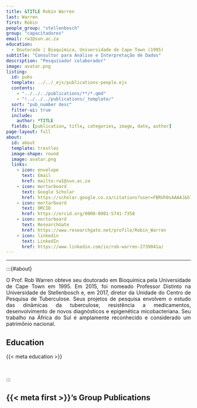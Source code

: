 ```yaml
---
title: &TITLE Robin Warren
last: Warren
first: Robin
people_group: "stellenbosch"
group: "capacitadores"
email: rw1@sun.ac.za
education:
  - Doutorado | Bioquímica, Universidade de Cape Town (1995)
subtitle: "Consultor para Análise e Interpretação de Dados"
description: "Pesquisador colaborador"
image: avatar.png
listing:
  id: pubs
  template: ../../_ejs/publications-people.ejs
  contents:
    - "../../../publications/**/*.qmd"
    - "!../../../publications/_template/"
  sort: "pub_number desc"
  filter-ui: true
  include:
    author: *TITLE
  fields: [publication, title, categories, image, date, author]
page-layout: full
about:
  id: about
  template: trestles
  image-shape: round
  image: avatar.png
  links:
    - icon: envelope
      text: Email
      href: mailto:rw1@sun.ac.za
    - icon: mortarboard
      text: Google Scholar
      href: https://scholar.google.co.za/citations?user=FBRUh0sAAAAJ&hl=en
    - icon: mortarboard
      text: ORCID
      href: https://orcid.org/0000-0001-5741-7358
    - icon: mortarboard
      text: ResearchGate
      href: https://www.researchgate.net/profile/Robin_Warren
    - icon: linkedin
      text: LinkedIn
      href: https://www.linkedin.com/in/rob-warren-2739041a/
---
```


<hr>

:::{#about}
<div style="text-align: justify">

O Prof. Rob Warren obteve seu doutorado em Bioquímica pela Universidade de Cape Town em 1995. Em 2015, foi nomeado Professor Distinto na Universidade de Stellenbosch e, em 2017, diretor da Unidade do Centro de Pesquisa de Tuberculose. Seus projetos de pesquisa envolvem o estudo das dinâmicas da tuberculose, resistência a medicamentos, desenvolvimento de novos diagnósticos e epigenética micobacteriana. Seu trabalho na África do Sul é amplamente reconhecido e considerado um patrimônio nacional.

## Education
{{< meta education >}}

<br>

:::

## {{< meta first >}}'s Group Publications

:::{#pubs}
:::

